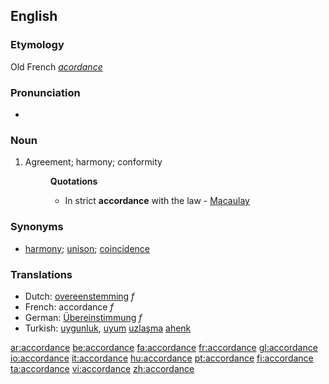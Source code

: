 ==English==
===Etymology===
Old French ''[[acordance]]''

===Pronunciation===
*{{audio|en-us-accordance.ogg|Audio (US)}}

===Noun===
#Agreement; harmony; conformity
#:'''Quotations'''
#:*In strict '''accordance''' with the law - [[Macaulay]]
===Synonyms===
*[[harmony]]; [[unison]]; [[coincidence]]
=== Translations ===
*Dutch: [[:nl:overeenstemming|overeenstemming]] ''f''
*French: accordance ''f''
*German: [[:de:Übereinstimmung|Übereinstimmung]] ''f''
*Turkish: [[uygunluk]], [[uyum]] [[uzlaşma]] [[ahenk]]

[[ar:accordance]]
[[be:accordance]]
[[fa:accordance]]
[[fr:accordance]]
[[gl:accordance]]
[[io:accordance]]
[[it:accordance]]
[[hu:accordance]]
[[pt:accordance]]
[[fi:accordance]]
[[ta:accordance]]
[[vi:accordance]]
[[zh:accordance]]